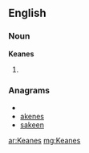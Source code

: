 ==English==

===Noun===
'''Keanes'''

# {{plural of|Keane}}

===Anagrams===
* {{alphagram|aeekns}}
* [[akenes#English|akenes]]
* [[sakeen#English|sakeen]]

[[ar:Keanes]]
[[mg:Keanes]]